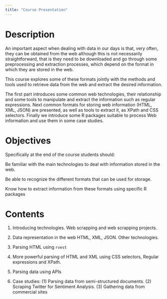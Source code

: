 ```yaml
---
title: "Course Presentation"
---
```


# Description

An important aspect when dealing with data in our days is that, very often, they can be obtained from the web although this is not necessarily straightforward, that is they need to be downloaded and go through some preprocessing and extraction processes, which depend on the format in which they are stored in the web.

This course explores some of these formats jointly with the methods and tools used to retrieve data from the web and extract the desired information.

The first part introduces some common web technologies, their relationship and some tools to manipulate and extract the information such as regular expressions. Next common formats for storing web information (HTML, XML, JSON) are presented, as well as tools to extract it, as XPath and CSS selectors. Finally we introduce some R packages suitable to process Web information and use them in some case studies.

# Objectives

Specifically at the end of the course students should:

Be familiar with the main technologies to deal with information stored in the web.

Be able to recognize the different formats that can be used for storage.

Know how to extract information from these formats using specific R packages

# Contents

1. Introducing technologies. Web scrapping and web scrapping projects.

2. Data representation in the web HTML, XML, JSON. Other technologies.

3. Parsing HTML using `rvest`

4. More powerful parsing of HTML and XML using CSS selectors, Regular expressions and XPath.


5. Parsing data using APIs


6. Case studies: (1) Parsing data from semi-structured documents. (2) Scraping Twitter for Sentiment Analysis. (3) Gathering data from commercial sites

